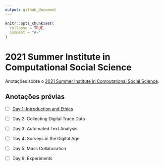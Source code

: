 ```yaml
---
output: github_document
---
```


<!-- README.md is generated from README.Rmd. Please edit that file -->

```r
knitr::opts_chunk$set(
  collapse = TRUE,
  comment = "#>"
)
```

# 2021 Summer Institute in Computational Social Science

<!-- badges: start -->
<!-- badges: end -->

Anotações sobre o [2021 Summer Institute in Computational Social Science](https://sicss.io/2021/fgv-dapp-brazil/).


## Anotações prévias

- [ ] [Day 1: Introduction and Ethics](notes/Day_1-Introduction_and_Ethics/README.md)

- [ ] Day 2: Collecting Digital Trace Data

- [ ] Day 3: Automated Text Analysis

- [ ] Day 4: Surveys in the Digital Age

- [ ] Day 5: Mass Collaboration

- [ ] Day 6: Experiments